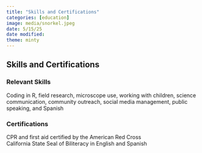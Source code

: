 ```yaml
---
title: "Skills and Certifications"
categories: [education]
image: media/snorkel.jpeg
date: 5/15/25
date modified: 
theme: minty
---
```


## Skills and Certifications

### Relevant Skills

Coding in R, field research, microscope use, working with children, science communication, community outreach, social media management, public speaking, and Spanish

### Certifications

CPR and first aid certified by the American Red Cross<br> California State Seal of Biliteracy in English and Spanish
